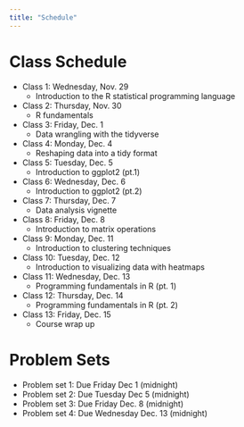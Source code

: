 ```yaml
---
title: "Schedule"
---
```


# Class Schedule


- Class 1: Wednesday, Nov. 29
  + Introduction to the R statistical programming language 

- Class 2: Thursday, Nov. 30
  + R fundamentals
  
- Class 3: Friday, Dec. 1
  + Data wrangling with the tidyverse  

- Class 4: Monday, Dec. 4 
  + Reshaping data into a tidy format

- Class 5: Tuesday, Dec. 5
  + Introduction to ggplot2 (pt.1)
  
- Class 6: Wednesday, Dec. 6
  + Introduction to ggplot2 (pt.2)
  
- Class 7: Thursday, Dec. 7 
  + Data analysis vignette

- Class 8: Friday, Dec. 8
  + Introduction to matrix operations 

- Class 9: Monday, Dec. 11
  + Introduction to clustering techniques
  
- Class 10: Tuesday, Dec. 12
  + Introduction to visualizing data with heatmaps
  
- Class 11: Wednesday, Dec. 13
  + Programming fundamentals in R (pt. 1)

- Class 12: Thursday, Dec. 14
  + Programming fundamentals in R (pt. 2)

- Class 13: Friday, Dec. 15
  + Course wrap up
  
# Problem Sets

- Problem set 1: Due Friday Dec 1 (midnight)
- Problem set 2: Due Tuesday Dec 5 (midnight)
- Problem set 3: Due Friday Dec. 8 (midnight)
- Problem set 4: Due Wednesday Dec. 13 (midnight)


